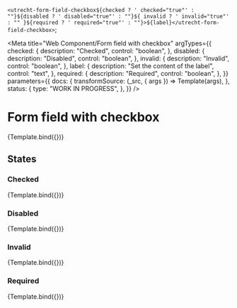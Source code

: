 <!--
@license EUPL-1.2
Copyright (c) 2021 Robbert Broersma
-->


  `<utrecht-form-field-checkbox${checked ? ' checked="true"' : ""}${disabled ? ' disabled="true"' : ""}${
    invalid ? ' invalid="true"' : ""
  }${required ? ' required="true"' : ""}>${label}</utrecht-form-field-checkbox>`;

<Meta
  title="Web Component/Form field with checkbox"
  argTypes={{
    checked: {
      description: "Checked",
      control: "boolean",
    },
    disabled: {
      description: "Disabled",
      control: "boolean",
    },
    invalid: {
      description: "Invalid",
      control: "boolean",
    },
    label: {
      description: "Set the content of the label",
      control: "text",
    },
    required: {
      description: "Required",
      control: "boolean",
    },
  }}
  parameters={{
    docs: {
      transformSource: (_src, { args }) => Template(args),
    },
    status: {
      type: "WORK IN PROGRESS",
    },
  }}
/>

# Form field with checkbox

<Canvas>
  <Story
    name="Form field with checkbox"
    args={{
      label: "I agree",
    }}
  >
    {Template.bind({})}
  </Story>
</Canvas>

<ArgsTable story="Form field with checkbox" />

## States

### Checked

<Canvas>
  <Story
    name="Checked"
    args={{
      checked: true,
      label: "I agree",
    }}
  >
    {Template.bind({})}
  </Story>
</Canvas>

### Disabled

<Canvas>
  <Story
    name="Disabled"
    args={{
      disabled: true,
      label: "I agree",
    }}
  >
    {Template.bind({})}
  </Story>
</Canvas>

### Invalid

<Canvas>
  <Story
    name="Invalid"
    args={{
      invalid: true,
      label: "I agree",
    }}
  >
    {Template.bind({})}
  </Story>
</Canvas>

### Required

<Canvas>
  <Story
    name="Required"
    args={{
      required: true,
      label: "I agree",
    }}
  >
    {Template.bind({})}
  </Story>
</Canvas>
